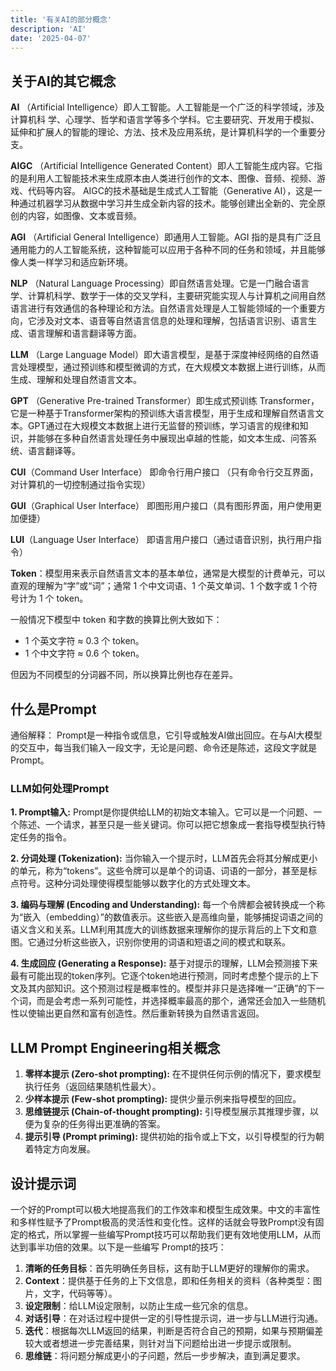 ```yaml
---
title: '有关AI的部分概念'
description: 'AI'
date: '2025-04-07'
---
```


## 关于AI的其它概念

**AI**  （Artificial Intelligence）即人工智能。人工智能是一个广泛的科学领域，涉及计算机科 学、心理学、哲学和语言学等多个学科。它主要研究、开发用于模拟、延伸和扩展人的智能的理论、方法、技术及应用系统，是计算机科学的一个重要分支。 

**AIGC**  （Artificial Intelligence Generated Content）即人工智能生成内容。它指的是利用人工智能技术来生成原本由人类进行创作的文本、图像、音频、视频、游戏、代码等内容。 AIGC的技术基础是生成式人工智能（Generative AI），这是一种通过机器学习从数据中学习并生成全新内容的技术。能够创建出全新的、完全原创的内容，如图像、文本或音频。

**AGI** （Artificial General Intelligence）即通用人工智能。AGI 指的是具有广泛且通用能力的人工智能系统，这种智能可以应用于各种不同的任务和领域，并且能够像人类一样学习和适应新环境。 

**NLP**  （Natural Language Processing）即自然语言处理。它是一门融合语言学、计算机科学、数学于一体的交叉学科，主要研究能实现人与计算机之间用自然语言进行有效通信的各种理论和方法。自然语言处理是人工智能领域的一个重要方向，它涉及对文本、语音等自然语言信息的处理和理解，包括语言识别、语言生成、语言理解和语言翻译等方面。

**LLM**  （Large Language Model）即大语言模型，是基于深度神经网络的自然语言处理模型，通过预训练和模型微调的方式，在大规模文本数据上进行训练，从而生成、理解和处理自然语言文本。 

**GPT**  （Generative Pre-trained Transformer）即生成式预训练 Transformer，它是一种基于Transformer架构的预训练大语言模型，用于生成和理解自然语言文本。GPT通过在大规模文本数据上进行无监督的预训练，学习语言的规律和知识，并能够在多种自然语言处理任务中展现出卓越的性能，如文本生成、问答系统、语言翻译等。

**CUI**（Command User Interface） 即命令行用户接口 （只有命令行交互界面，对计算机的一切控制通过指令实现）

**GUI**（Graphical User Interface） 即图形用户接口（具有图形界面，用户使用更加便捷）

**LUI**（Language User Interface） 即语言用户接口（通过语音识别，执行用户指令）

**Token**：模型用来表示自然语言文本的基本单位，通常是大模型的计费单元，可以直观的理解为“字”或“词”；通常 1 个中文词语、1 个英文单词、1 个数字或 1 个符号计为 1 个 token。

一般情况下模型中 token 和字数的换算比例大致如下：

- 1 个英文字符 ≈ 0.3 个 token。
- 1 个中文字符 ≈ 0.6 个 token。

但因为不同模型的分词器不同，所以换算比例也存在差异。

## 什么是Prompt

通俗解释：  Prompt是一种指令或信息，它引导或触发AI做出回应。在与AI大模型的交互中，每当我们输入一段文字，无论是问题、命令还是陈述，这段文字就是Prompt。

### LLM如何处理Prompt

**1. Prompt输入:** Prompt是你提供给LLM的初始文本输入。它可以是一个问题、一个陈述、一个请求，甚至只是一些关键词。你可以把它想象成一套指导模型执行特定任务的指令。

**2. 分词处理 (Tokenization):** 当你输入一个提示时，LLM首先会将其分解成更小的单元，称为“tokens”。这些令牌可以是单个的词语、词语的一部分，甚至是标点符号。这种分词处理使得模型能够以数字化的方式处理文本。

**3. 编码与理解 (Encoding and Understanding):** 每一个令牌都会被转换成一个称为“嵌入（embedding）”的数值表示。这些嵌入是高维向量，能够捕捉词语之间的语义含义和关系。LLM利用其庞大的训练数据来理解你的提示背后的上下文和意图。它通过分析这些嵌入，识别你使用的词语和短语之间的模式和联系。

**4. 生成回应 (Generating a Response):** 基于对提示的理解，LLM会预测接下来最有可能出现的token序列。它逐个token地进行预测，同时考虑整个提示的上下文及其内部知识。这个预测过程是概率性的。模型并非只是选择唯一“正确”的下一个词，而是会考虑一系列可能性，并选择概率最高的那个，通常还会加入一些随机性以使输出更自然和富有创造性。然后重新转换为自然语言返回。

## LLM Prompt Engineering相关概念

1. **零样本提示 (Zero-shot prompting):** 在不提供任何示例的情况下，要求模型执行任务（返回结果随机性最大）。
2. **少样本提示 (Few-shot prompting):** 提供少量示例来指导模型的回应。
3. **思维链提示 (Chain-of-thought prompting):** 引导模型展示其推理步骤，以便为复杂的任务得出更准确的答案。
4. **提示引导 (Prompt priming):** 提供初始的指令或上下文，以引导模型的行为朝着特定方向发展。



## 设计提示词

一个好的Prompt可以极大地提高我们的工作效率和模型生成效果。中文的丰富性和多样性赋予了Prompt极高的灵活性和变化性。这样的话就会导致Prompt没有固定的格式，所以掌握一些编写Prompt技巧可以帮助我们更有效地使用LLM，从而达到事半功倍的效果。以下是一些编写 Prompt的技巧： 

1. **清晰的任务目标**：首先明确任务目标，这有助于LLM更好的理解你的需求。
2. **Context**：提供基于任务的上下文信息，即和任务相关的资料（各种类型：图片，文字，代码等等）。
3. **设定限制**：给LLM设定限制，以防止生成一些冗余的信息。
4. **对话引导**：在对话过程中提供一定的引导性提示词，进一步与LLM进行沟通。
5. **迭代**：根据每次LLM返回的结果，判断是否符合自己的预期，如果与预期偏差较大或者想进一步完善结果，则针对当下问题给出进一步提示或限制。
6. **思维链**：将问题分解成更小的子问题，然后一步步解决，直到满足要求。



